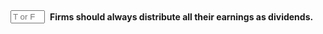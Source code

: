 ::: {.question-block}

<form onsubmit="event.preventDefault(); checkAnswerBox('module10_tf_q30','F')" style="display: flex; align-items: center; gap: 8px;">
  <input type="text" id="module10_tf_q30" name="module10_tf_q30" maxlength="1" placeholder="T or F" style="width: 55px;" data-correct-answer="F" /> 
  <label for="module10_tf_q30"><strong>Firms should always distribute all their earnings as dividends.</strong></label>
</form>

<div id="feedback-module10_tf_q30" class="feedback" data-status="" style="display:none;">
FALSE.  Firms should retain funds for positive-NPV projects and to manage financing frictions.
</div>

:::
